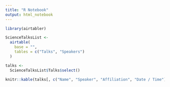 ```yaml
---
title: "R Notebook"
output: html_notebook
---
```




```r
library(airtabler)

ScienceTalksList <- 
  airtable(
    base = "", 
    tables = c("Talks", "Speakers")
  )
```

```r
talks <- 
  ScienceTalksList$Talks$select()

knitr::kable(talks[, c("Name", "Speaker", "Affiliation", "Date / Time")], format = "markdown")
```


